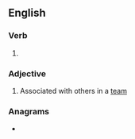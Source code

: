 ==English==

===Verb===
{{head|en|verb form}}

# {{en-past of|team}}

===Adjective===
{{en-adj|-}}

# Associated with others in a [[team]]

===Anagrams===
* {{anagrams|en|demate|meated}}